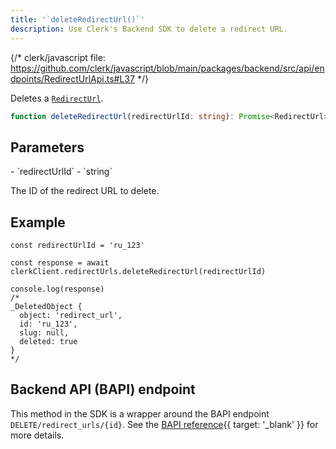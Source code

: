 ```yaml
---
title: '`deleteRedirectUrl()`'
description: Use Clerk's Backend SDK to delete a redirect URL.
---
```


{/* clerk/javascript file: https://github.com/clerk/javascript/blob/main/packages/backend/src/api/endpoints/RedirectUrlApi.ts#L37 */}

Deletes a [`RedirectUrl`](/docs/references/backend/types/backend-redirect-url).

```ts
function deleteRedirectUrl(redirectUrlId: string): Promise<RedirectUrl>
```

## Parameters

<Properties>
  - `redirectUrlId`
  - `string`

  The ID of the redirect URL to delete.
</Properties>

## Example

```tsx
const redirectUrlId = 'ru_123'

const response = await clerkClient.redirectUrls.deleteRedirectUrl(redirectUrlId)

console.log(response)
/*
_DeletedObject {
  object: 'redirect_url',
  id: 'ru_123',
  slug: null,
  deleted: true
}
*/
```

## Backend API (BAPI) endpoint

This method in the SDK is a wrapper around the BAPI endpoint `DELETE/redirect_urls/{id}`. See the [BAPI reference](/docs/reference/backend-api/tag/Redirect-URLs#operation/DeleteRedirectURL){{ target: '_blank' }} for more details.
